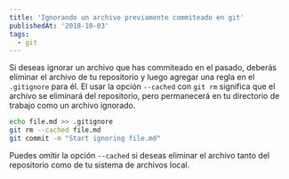 ```yaml
---
title: 'Ignorando un archivo previamente commiteado en git'
publishedAt: '2018-10-03'
tags:
  - git
---
```


Si deseas ignorar un archivo que has commiteado en el pasado, deberás eliminar el archivo de tu repositorio y luego agregar una regla en el `.gitignore` para él. El usar la opción `--cached` con `git rm` significa que el archivo se eliminará del repositorio, pero permanecerá en tu directorio de trabajo como un archivo ignorado.

```bash
echo file.md >> .gitignore
git rm --cached file.md
git commit -m "Start ignoring file.md"
```

Puedes omitir la opción `--cached` si deseas eliminar el archivo tanto del repositorio como de tu sistema de archivos local.
